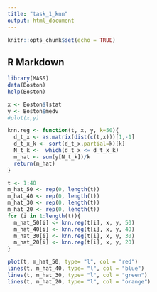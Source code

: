 ```yaml
---
title: "task_1_knn"
output: html_document
---
```


```r
knitr::opts_chunk$set(echo = TRUE)
```

## R Markdown
```r
library(MASS) 
data(Boston) 
help(Boston)
```

```r
x <- Boston$lstat 
y <- Boston$medv 
#plot(x,y)
```

```r
knn.reg <- function(t, x, y, k=50){
  d_t_x <- as.matrix(dist(c(t,x)))[1,-1]
  d_t_x_k <- sort(d_t_x,partial=k)[k]
  N_t_k <-  which(d_t_x <= d_t_x_k) 
  m_hat <- sum(y[N_t_k])/k
  return(m_hat)
}
```

```r
t <- 1:40
m_hat_50 <- rep(0, length(t))
m_hat_40 <- rep(0, length(t))
m_hat_30 <- rep(0, length(t))
m_hat_20 <- rep(0, length(t))
for (i in 1:length(t)){
  m_hat_50[i] <- knn.reg(t[i], x, y, 50)
  m_hat_40[i] <- knn.reg(t[i], x, y, 40)
  m_hat_30[i] <- knn.reg(t[i], x, y, 30)
  m_hat_20[i] <- knn.reg(t[i], x, y, 20)
}
```

```r
plot(t, m_hat_50, type= "l", col = "red")
lines(t, m_hat_40, type= "l", col = "blue")
lines(t, m_hat_30, type= "l", col = "green")
lines(t, m_hat_20, type= "l", col = "orange")

```

